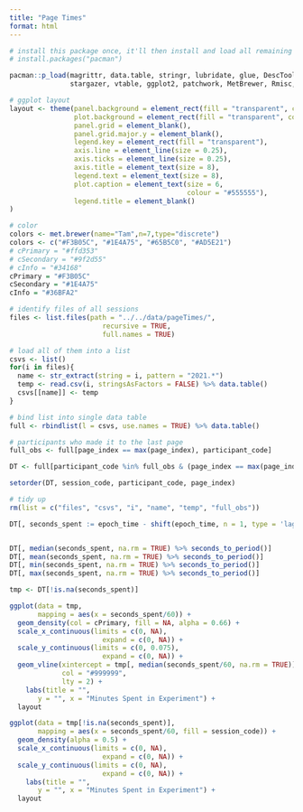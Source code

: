 ```yaml
---
title: "Page Times"
format: html
---
```



```r
# install this package once, it'll then install and load all remaining packages
# install.packages("pacman")

pacman::p_load(magrittr, data.table, stringr, lubridate, glue, DescTools, haven, censReg,
               stargazer, vtable, ggplot2, patchwork, MetBrewer, Rmisc, knitr)
```

```r
# ggplot layout
layout <- theme(panel.background = element_rect(fill = "transparent", color = NA),
                plot.background = element_rect(fill = "transparent", color = NA),
                panel.grid = element_blank(),
                panel.grid.major.y = element_blank(),
                legend.key = element_rect(fill = "transparent"),
                axis.line = element_line(size = 0.25),
                axis.ticks = element_line(size = 0.25),
                axis.title = element_text(size = 8),
                legend.text = element_text(size = 8),
                plot.caption = element_text(size = 6,
                                            colour = "#555555"),
                legend.title = element_blank()
)

# color
colors <- met.brewer(name="Tam",n=7,type="discrete")
colors <- c("#F3B05C", "#1E4A75", "#65B5C0", "#AD5E21")
# cPrimary = "#ffd353"
# cSecondary = "#9f2d55"
# cInfo = "#34168"
cPrimary = "#F3B05C"
cSecondary = "#1E4A75"
cInfo = "#36BFA2"
```



```r
# identify files of all sessions
files <- list.files(path = "../../data/pageTimes/",
                       recursive = TRUE,
                       full.names = TRUE)

# load all of them into a list
csvs <- list()
for(i in files){
  name <- str_extract(string = i, pattern = "2021.*")
  temp <- read.csv(i, stringsAsFactors = FALSE) %>% data.table()
  csvs[[name]] <- temp
}

# bind list into single data table
full <- rbindlist(l = csvs, use.names = TRUE) %>% data.table()

# participants who made it to the last page
full_obs <- full[page_index == max(page_index), participant_code]

DT <- full[participant_code %in% full_obs & (page_index == max(page_index) | page_index == min(page_index)) & session_code != '5mm1nf75']

setorder(DT, session_code, participant_code, page_index)

# tidy up
rm(list = c("files", "csvs", "i", "name", "temp", "full_obs"))
```

```r
DT[, seconds_spent := epoch_time - shift(epoch_time, n = 1, type = 'lag'), by = participant_code]


DT[, median(seconds_spent, na.rm = TRUE) %>% seconds_to_period()]
DT[, mean(seconds_spent, na.rm = TRUE) %>% seconds_to_period()]
DT[, min(seconds_spent, na.rm = TRUE) %>% seconds_to_period()]
DT[, max(seconds_spent, na.rm = TRUE) %>% seconds_to_period()]

tmp <- DT[!is.na(seconds_spent)]

```

```r

ggplot(data = tmp,
       mapping = aes(x = seconds_spent/60)) +
  geom_density(col = cPrimary, fill = NA, alpha = 0.66) +
  scale_x_continuous(limits = c(0, NA),
                       expand = c(0, NA)) +
  scale_y_continuous(limits = c(0, 0.075),
                       expand = c(0, NA)) +
  geom_vline(xintercept = tmp[, median(seconds_spent/60, na.rm = TRUE)],
             col = "#999999",
             lty = 2) +
    labs(title = "", 
       y = "", x = "Minutes Spent in Experiment") +
  layout

ggplot(data = tmp[!is.na(seconds_spent)],
       mapping = aes(x = seconds_spent/60, fill = session_code)) +
  geom_density(alpha = 0.5) +
  scale_x_continuous(limits = c(0, NA),
                       expand = c(0, NA)) +
  scale_y_continuous(limits = c(0, NA),
                       expand = c(0, NA)) +
    labs(title = "", 
       y = "", x = "Minutes Spent in Experiment") +
  layout
```

